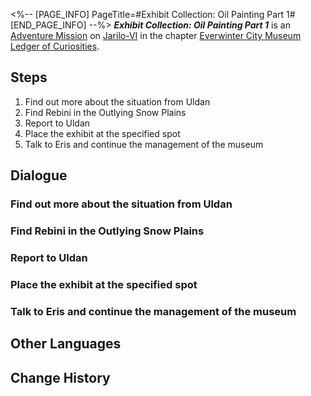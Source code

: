 <%-- [PAGE_INFO]
PageTitle=#Exhibit Collection: Oil Painting Part 1#
[END_PAGE_INFO] --%>
{{Stub|Dialogue.}}
{{Mission Infobox
|id            = 8001201
|title         = 
|image         = <!--Mission Exhibit Collection: Oil Painting Part 1.png-->
|type          = Adventure
|event_name    = 
|chapter       = Everwinter City Museum Ledger of Curiosities
|requirements  = 
|summary       = Belobog's History and Culture Museum will be opening soon. Uldan is collecting appropriate exhibits to ensure a successful opening.<br />You have successfully collected a commissioned piece from a famed Belobogian painter.
|characters    = Rebini; Trailblazer; Uldan
|startLocation = [[Jarilo-VI]] - [[Administrative District]]
|world         = Jarilo-VI
|area          = Administrative District
|prev          = 
|next          = 
|rewards       = 
}}
'''''Exhibit Collection: Oil Painting Part 1''''' is an [[Adventure Mission]] on [[Jarilo-VI]] in the chapter [[Everwinter City Museum Ledger of Curiosities]].

==Steps==
# Find out more about the situation from Uldan
# Find Rebini in the Outlying Snow Plains
# Report to Uldan
# Place the exhibit at the specified spot
# Talk to Eris and continue the management of the museum

<!--
==Gameplay Notes==

--><!--
==Trial Character==

-->
==Dialogue==
{{Stub Dialogue}}
===Find out more about the situation from Uldan===
{{Mission Description|type=adventure|location=Administrative District|Belobog's History and Culture Museum will be opening soon. Uldan is collecting appropriate exhibits to ensure a successful opening.<br />This time, Uldan wishes you to collect a commissioned piece from Belobog's famed painter, Rebini.}}
{{Dialogue Start}}
:{{tx}}
{{Dialogue End}}

===Find Rebini in the Outlying Snow Plains===
{{Dialogue Start}}
:{{tx}}
{{Dialogue End}}

===Report to Uldan===
{{Dialogue Start}}
:{{tx}}
{{Dialogue End}}

===Place the exhibit at the specified spot===
{{Dialogue Start}}
:{{tx}}
{{Dialogue End}}

===Talk to Eris and continue the management of the museum===
{{Dialogue Start}}
:{{tx}}
{{Dialogue End}}

==Other Languages==
{{Other Languages
|en   = Exhibit Collection: Oil Painting Part 1
|zhs  = 藏品收集•油画•其一
|zht  = 館藏蒐集•油畫•其一
|ja   = 収蔵品収集・油絵・その1
|ko   = 소장품 수집•유화•1
|es   = Recolección de objeto: pintura al óleo&nbsp;I
|fr   = Collections du musée&nbsp;: Peinture à l'huile (partie&nbsp;1)
|ru   = Сбор экспонатов: Картина I
|th   = คอลเลกชันวัตถุจัดแสดง: ภาพสีน้ำมัน 1
|vi   = Thu Thập Vật Sưu Tập - Tranh Sơn Dầu 1
|de   = Ausstellungssammlung: Ölgemälde (Teil 1)
|id   = Koleksi Pameran: Lukisan Cat Minyak (Bagian 1)
|pt   = Coleção de Obras: Pintura a Óleo Parte 1
}}

==Change History==
{{Change History|1.1}}
